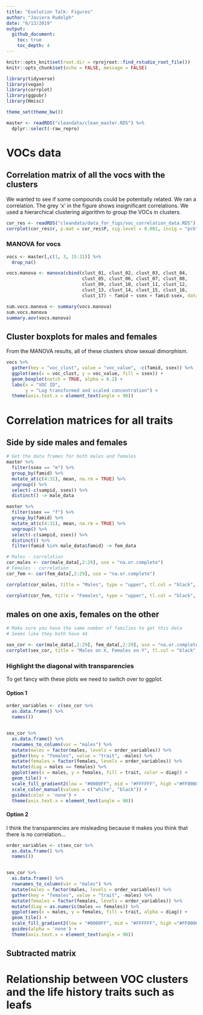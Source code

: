 ```yaml
---
title: "Evolution Talk: Figures"
author: "Javiera Rudolph"
date: "6/13/2019"
output:
  github_document:
    toc: true
    toc_depth: 4
---
```


```r
knitr::opts_knit$set(root.dir = rprojroot::find_rstudio_root_file())
knitr::opts_chunk$set(echo = FALSE, message = FALSE)

```

```r
library(tidyverse)
library(vegan)
library(corrplot)
library(ggpubr)
library(Hmisc)

theme_set(theme_bw())
```

```r
master <- readRDS("cleandata/clean_master.RDS") %>% 
  dplyr::select(-raw_repro)
```

# VOCs data
## Correlation matrix of all the vocs with the clusters

We wanted to see if some compounds could be potentially related. We ran a correlation. The grey 'x' in the figure shows insignificant correlations. We used a hierarchical clustering algorithm to group the VOCs in clusters.

```r
cor_res <- readRDS("cleandata/data_for_figs/voc_correlation_data.RDS")
corrplot(cor_res$r, p.mat = cor_res$P, sig.level = 0.001, insig = "pch", tl.col = "black", tl.srt = 60, tl.cex = .4, order = "hclust", pch.cex = 0.8, pch.col = "#43484f", addrect = 17)
```

### MANOVA for vocs
```r
vocs <- master[,c(1, 3, 15:31)] %>% 
  drop_na()

vocs.manova <- manova(cbind(clust_01, clust_02, clust_03, clust_04,
                            clust_05, clust_06, clust_07, clust_08,
                            clust_09, clust_10, clust_11, clust_12,
                            clust_13, clust_14, clust_15, clust_16,
                            clust_17) ~ famid + ssex + famid:ssex, data = vocs)

sum.vocs.manova <- summary(vocs.manova)
sum.vocs.manova
summary.aov(vocs.manova)
```


## Cluster boxplots for males and females
From the MANOVA results, all of these clusters show sexual dimorphism.

```r
vocs %>% 
  gather(key = "voc_clust", value = "voc_value", -c(famid, ssex)) %>% 
  ggplot(aes(x = voc_clust, y = voc_value, fill = ssex)) +
  geom_boxplot(notch = TRUE, alpha = 0.2) +
  labs(x = "VOC ID",
       y = "Log transformed and scaled concentration") +
  theme(axis.text.x = element_text(angle = 90))

```



# Correlation matrices for all traits
## Side by side males and females

```r
# Get the data frames for both males and females
master %>% 
  filter(ssex == "m") %>% 
  group_by(famid) %>% 
  mutate_at(c(4:31), mean, na.rm = TRUE) %>% 
  ungroup() %>% 
  select(-c(sampid, ssex)) %>% 
  distinct() -> male_data

master %>% 
  filter(ssex == "f") %>% 
  group_by(famid) %>% 
  mutate_at(c(4:31), mean, na.rm = TRUE) %>% 
  ungroup() %>% 
  select(-c(sampid, ssex)) %>% 
  distinct() %>% 
  filter(famid %in% male_data$famid) -> fem_data

```


```r
# Males - correlation
cor_males <- cor(male_data[,2:29], use = "na.or.complete")
# Females - correlation
cor_fem <- cor(fem_data[,2:29], use = "na.or.complete")
```


```r
corrplot(cor_males, title = "Males", type = "upper", tl.col = "black", tl.srt = 60, tl.cex = .8, mar = c(0,0,2,0))

corrplot(cor_fem, title = "Females", type = "upper", tl.col = "black", tl.srt = 60, tl.cex = .8, mar = c(0,0,2,0))

```

## males on one axis, females on the other
```r
# Make sure you have the same number of families to get this data
# Seems like they both have 44

sex_cor <- cor(male_data[,2:29], fem_data[,2:29], use = "na.or.complete")
corrplot(sex_cor, title = "Males on X, Females on Y", tl.col = "black", tl.srt = 60, tl.cex = .8, mar = c(0,0,2,0))


```



### Highlight the diagonal with transparencies
To get fancy with these plots we need to switch over to ggplot.

#### Option 1
 
```r

order_variables <- c(sex_cor %>% 
  as.data.frame() %>% 
  names())


sex_cor %>% 
  as.data.frame() %>% 
  rownames_to_column(var = "males") %>% 
  mutate(males = factor(males, levels = order_variables)) %>% 
  gather(key = "females", value = "trait", -males) %>% 
  mutate(females = factor(females, levels = order_variables)) %>% 
  mutate(diag = males == females) %>%
  ggplot(aes(x = males, y = females, fill = trait, color = diag)) +
  geom_tile() +
  scale_fill_gradient2(low = "#0000FF", mid = "#FFFFFF", high ="#FF0000") +
  scale_color_manual(values = c("white", "black")) +
  guides(color = 'none') +
  theme(axis.text.x = element_text(angle = 90))

```

#### Option 2
I think the transparencies are misleading because it makes you think that there is no correlation... 

```r

order_variables <- c(sex_cor %>% 
  as.data.frame() %>% 
  names())


sex_cor %>% 
  as.data.frame() %>% 
  rownames_to_column(var = "males") %>% 
  mutate(males = factor(males, levels = order_variables)) %>% 
  gather(key = "females", value = "trait", -males) %>% 
  mutate(females = factor(females, levels = order_variables)) %>% 
  mutate(diag = as.numeric(males == females)) %>% 
  ggplot(aes(x = males, y = females, fill = trait, alpha = diag)) +
  geom_tile() +
  scale_fill_gradient2(low = "#0000FF", mid = "#FFFFFF", high ="#FF0000") +
  guides(alpha = 'none') +
  theme(axis.text.x = element_text(angle = 90))

```
## Subtracted matrix

# Relationship between VOC clusters and the life history traits such as leafs


